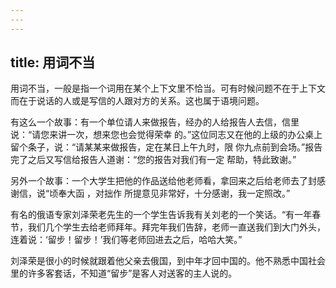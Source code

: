```yaml
---
---
---
```

title: 用词不当
---




用词不当，一般是指一个词用在某个上下文里不恰当。可有时候问题不在于上下文而在于说话的人或是写信的人跟对方的关系。这也属于语境问题。

有这么一个故事：有一个单位请人来做报告，经办的人给报告人去信，信里说：“请您来讲一次，想来您也会觉得荣幸 的。”这位同志又在他的上级的办公桌上留个条子，说：“请某某来做报告，定在某日上午九时，限 你九点前到会场。”报告完了之后又写信给报告人道谢：“您的报告对我们有一定 帮助，特此致谢。”

另外一个故事：一个大学生把他的作品送给他老师看，拿回来之后给老师去了封感谢信，说“顷奉大函 ，对拙作 所提意见非常好，十分感谢，我一定照改。”





有名的俄语专家刘泽荣老先生的一个学生告诉我有关刘老的一个笑话。“有一年春节，我们几个学生去给老师拜年。拜完年我们告辞，老师一直送我们到大门外头，连着说：‘留步！留步！’我们等老师回进去之后，哈哈大笑。”

刘泽荣是很小的时候就跟着他父亲去俄国，到中年才回中国的。他不熟悉中国社会里的许多客套话，不知道“留步”是客人对送客的主人说的。